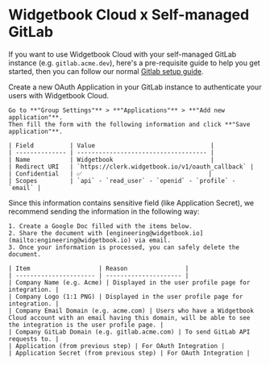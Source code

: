 # Widgetbook Cloud x Self-managed GitLab

If you want to use Widgetbook Cloud with your self-managed GitLab instance (e.g. `gitlab.acme.dev`), here's a pre-requisite guide to help you get started, then you can follow our normal [Gitlab setup guide](/cloud/setup/gitlab).

<Steps>
  <Step title="Create OAuth Application">
    Create a new OAuth Application in your GitLab instance to authenticate your
    users with Widgetbook Cloud.

    Go to **"Group Settings"** > **"Applications"** > **"Add new application"**.
    Then fill the form with the following information and click **"Save application"**.

    | Field          | Value                                |
    | -------------- | ------------------------------------ |
    | Name           | Widgetbook                           |
    | Redirect URI   | `https://clerk.widgetbook.io/v1/oauth_callback` |
    | Confidential   | ✅                                   |
    | Scopes         | `api` - `read_user` - `openid` - `profile` - `email` |

  </Step>
  <Step title="Send us the Information">
    Since this information contains sensitive field (like Application Secret), we recommend sending the information in the following way:

    1. Create a Google Doc filled with the items below.
    2. Share the document with [engineering@widgetbook.io](mailto:engineering@widgetbook.io) via email.
    3. Once your information is processed, you can safely delete the document.

    | Item                   | Reason                |
    | ---------------------- | --------------------- |
    | Company Name (e.g. Acme) | Displayed in the user profile page for integration. |
    | Company Logo (1:1 PNG) | Displayed in the user profile page for integration. |
    | Company Email Domain (e.g. acme.com) | Users who have a Widgetbook Cloud account with an email having this domain, will be able to see the integration is the user profile page. |
    | Company GitLab Domain (e.g. gitlab.acme.com) | To send GitLab API requests to. |
    | Application (from previous step) | For OAuth Integration |
    | Application Secret (from previous step) | For OAuth Integration |

  </Step>
</Steps>
